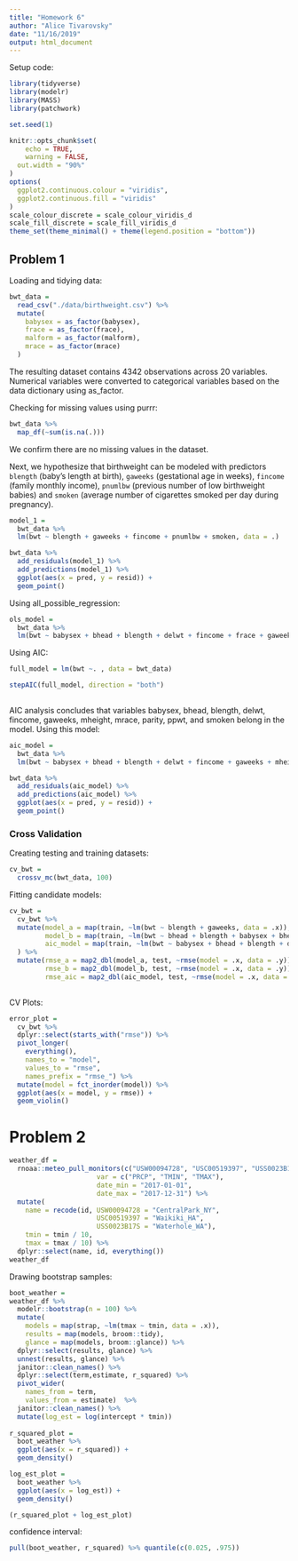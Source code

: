 ```yaml
---
title: "Homework 6"
author: "Alice Tivarovsky"
date: "11/16/2019"
output: html_document
---
```


Setup code: 

```r
library(tidyverse)
library(modelr)
library(MASS)
library(patchwork)

set.seed(1)

knitr::opts_chunk$set(
	echo = TRUE,
	warning = FALSE,
  out.width = "90%"
)
options(
  ggplot2.continuous.colour = "viridis",
  ggplot2.continuous.fill = "viridis"
)
scale_colour_discrete = scale_colour_viridis_d
scale_fill_discrete = scale_fill_viridis_d
theme_set(theme_minimal() + theme(legend.position = "bottom"))

```

## Problem 1

Loading and tidying data: 

```r
bwt_data = 
  read_csv("./data/birthweight.csv") %>% 
  mutate(
    babysex = as_factor(babysex),
    frace = as_factor(frace),
    malform = as_factor(malform), 
    mrace = as_factor(mrace)
  ) 

```
The resulting dataset contains 4342 observations across 20 variables. Numerical  variables were converted to categorical variables based on the data dictionary using as_factor. 

Checking for missing values using purrr: 
```r
bwt_data %>% 
  map_df(~sum(is.na(.)))
```

We confirm there are no missing values in the dataset. 

Next, we hypothesize that birthweight can be modeled with predictors `blength` (baby's length at birth), `gaweeks` (gestational age in weeks), `fincome` (family monthly income), `pnumlbw` (previous number of low birthweight babies) and `smoken` (average number of cigarettes smoked per day during pregnancy). 

```r

model_1 = 
  bwt_data %>%  
  lm(bwt ~ blength + gaweeks + fincome + pnumlbw + smoken, data = .) 

bwt_data %>% 
  add_residuals(model_1) %>% 
  add_predictions(model_1) %>% 
  ggplot(aes(x = pred, y = resid)) + 
  geom_point()


```

Using all_possible_regression: 

```r
ols_model = 
  bwt_data %>%  
  lm(bwt ~ babysex + bhead + blength + delwt + fincome + frace + gaweeks + malform + menarche + mheight + momage + mrace + parity + pnumlbw + pnumsga + ppbmi + ppwt + smoken + wtgain, data = .) 

```

Using AIC: 

```r
full_model = lm(bwt ~. , data = bwt_data)

stepAIC(full_model, direction = "both")
  
```

AIC analysis concludes that variables babysex, bhead, blength, delwt, fincome, gaweeks, mheight, mrace, parity, ppwt, and smoken belong in the model. Using this model: 

```r
aic_model = 
  bwt_data %>%  
  lm(bwt ~ babysex + bhead + blength + delwt + fincome + gaweeks + mheight + mrace + parity + ppwt + smoken, data = .) 

bwt_data %>% 
  add_residuals(aic_model) %>% 
  add_predictions(aic_model) %>% 
  ggplot(aes(x = pred, y = resid)) + 
  geom_point()

```

### Cross Validation

Creating testing and training datasets: 

```r
cv_bwt = 
  crossv_mc(bwt_data, 100) 
```

Fitting candidate models: 

```r

cv_bwt = 
  cv_bwt %>% 
  mutate(model_a = map(train, ~lm(bwt ~ blength + gaweeks, data = .x)),
         model_b = map(train, ~lm(bwt ~ bhead + blength + babysex + bhead*blength + bhead*babysex + blength*babysex + blength*babysex*bhead, data = .x)),
         aic_model = map(train, ~lm(bwt ~ babysex + bhead + blength + delwt + fincome + gaweeks + mheight + mrace + parity + ppwt + smoken, data = .))
  ) %>% 
  mutate(rmse_a = map2_dbl(model_a, test, ~rmse(model = .x, data = .y)),
         rmse_b = map2_dbl(model_b, test, ~rmse(model = .x, data = .y)),
         rmse_aic = map2_dbl(aic_model, test, ~rmse(model = .x, data = .y))) 
         
```  

CV Plots: 
```r
error_plot = 
  cv_bwt %>% 
  dplyr::select(starts_with("rmse")) %>% 
  pivot_longer(
    everything(),
    names_to = "model", 
    values_to = "rmse",
    names_prefix = "rmse_") %>% 
  mutate(model = fct_inorder(model)) %>% 
  ggplot(aes(x = model, y = rmse)) + 
  geom_violin()

```



# Problem 2

```r
weather_df = 
  rnoaa::meteo_pull_monitors(c("USW00094728", "USC00519397", "USS0023B17S"),
                      var = c("PRCP", "TMIN", "TMAX"), 
                      date_min = "2017-01-01",
                      date_max = "2017-12-31") %>%
  mutate(
    name = recode(id, USW00094728 = "CentralPark_NY", 
                      USC00519397 = "Waikiki_HA",
                      USS0023B17S = "Waterhole_WA"),
    tmin = tmin / 10,
    tmax = tmax / 10) %>%
  dplyr::select(name, id, everything())
weather_df
```

Drawing bootstrap samples: 

```r
boot_weather =
weather_df %>% 
  modelr::bootstrap(n = 100) %>% 
  mutate(
    models = map(strap, ~lm(tmax ~ tmin, data = .x)),
    results = map(models, broom::tidy), 
    glance = map(models, broom::glance)) %>% 
  dplyr::select(results, glance) %>% 
  unnest(results, glance) %>% 
  janitor::clean_names() %>% 
  dplyr::select(term,estimate, r_squared) %>% 
  pivot_wider(
    names_from = term, 
    values_from = estimate)  %>% 
  janitor::clean_names() %>% 
  mutate(log_est = log(intercept * tmin)) 
  
r_squared_plot = 
  boot_weather %>% 
  ggplot(aes(x = r_squared)) +
  geom_density()

log_est_plot = 
  boot_weather %>% 
  ggplot(aes(x = log_est)) +
  geom_density()

(r_squared_plot + log_est_plot)
```

confidence interval: 

```r

pull(boot_weather, r_squared) %>% quantile(c(0.025, .975))
```


